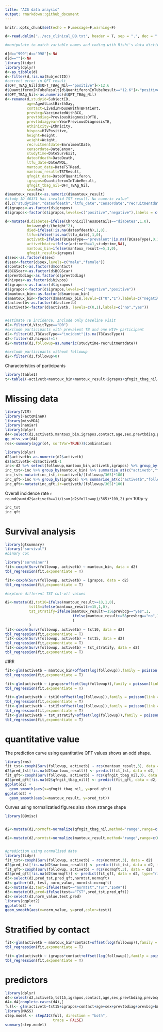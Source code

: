 ```yaml
---
title: "ACS data anaysis"
output: rmarkdown::github_document
---
```


```r
knitr::opts_chunk$set(echo = F,message=F,warning=F)
```

```r
d<-read.delim("../acs_clinical_DB.txt", header = T, sep = ",", dec = ".")

#manipulate to match variable names and coding with Rishi's data dictionary

d[d=="999"|d=="998"]<-NA
d[d==""]<-NA
library(tidyr)
library(dplyr)
d<-as_tibble(d)
d<-filter(d,!is.na(SubjectID))
#correct error in QFT result
d$QFT_TBAg_Nil[d$QFT_TBAg_Nil=="positive"]<-12.6
d$QuantiferonInTubeResult[d$QuantiferonInTubeResult=="12.6"]<-"positive"
d$QFT_TBAg_Nil<-as.numeric(d$QFT_TBAg_Nil)
d<-rename(d,studyid=SubjectID,
          age=AgeAtLastBirthDay,
          contact=LivedInHouseWithTBPatient,
          prevbcg=VaccinatedWithBCG,
          prevtbdiag=PreviousDiagnosisOfTB,
          prevtbdiagyear=YearPreviousDiagnosisTB,
          ethinicity=Ethnicity,
          hivpos=HIVPositive,
          height=Height,
          weight=Weight,
          recruitmentdate=EnrolmentDate,
          censordate=DateCensor,
          studytime=DateSurvExit,
          dateofdeath=DateDeath,
          ltfu_date=DateAWOL,
          mantoux_date=DateTSTRead,
          mantoux_result=TSTResult,
          qfngit_date=DateOfQuantiferon,
          igrapos=QuantiferonInTubeResult,
          qfngit_tbag_nil=QFT_TBAg_Nil,
          sex=Sex)
d$mantoux_result<-as.numeric(d$mantoux_result)
#study ID 40371 has invalid TST result. No numeric value"
d[,c("studytime","dateofdeath","ltfu_date","censordate","recruitmentdate","qfngit_date","mantoux_date")]<-lapply(d[,c("studytime","dateofdeath","ltfu_date","censordate","recruitmentdate","qfngit_date","mantoux_date")],as.Date.character)
d$igrapos<-as.factor(d$igrapos)
d$igrapos<-factor(d$igrapos,levels=c("positive","negative"),labels = c("positive","negative"))          

d<-mutate(d,diabetes=ifelse(ChronicIllnessDetails=="diabetes",1,0),
          bmi=weight/(height^2),
          died=ifelse(!is.na(dateofdeath),1,0),
          ltfu=ifelse(!is.na(ltfu_date),1,0),
          activetb=ifelse(TBCaseType=="prevalent"|is.na(TBCaseType),0,1),
          activetbdate=ifelse(activetb==1,studytime,NA),
          mantoux_bin=ifelse(mantoux_result>=5,1,0),
          qfngit_result=igrapos)
d$sex<-as.factor(d$sex)
d$sex<-factor(d$sex,levels=c("male","female"))
d$contact<-as.factor(d$contact)
d$BCGScar<-as.factor(d$BCGScar)
d$prevtbdiag<-as.factor(d$prevtbdiag)
d$hivpos<-as.factor(d$hivpos)
d$igrapos<-as.factor(d$igrapos)
d$igrapos<-factor(d$igrapos,levels=c("negative","positive"))
d$mantoux_bin<-as.factor(d$mantoux_bin)
d$mantoux_bin<-factor(d$mantoux_bin,levels=c("0","1"),labels=c("negative","positive"))
d$activetb<-as.factor(d$activetb)
d$activetb<-factor(d$activetb, levels=c(0,1),labels=c("no","yes"))


#estimate TB incidence. Include only baseline visit
d2<-filter(d,VisitType=="D0")
#exclude participants with prevalent TB and one HIV+ participant
d2<-filter(d2,TBCaseType=="incident"|is.na(TBCaseType))
d2<-filter(d2,hivpos!=1)
d2<-mutate(d2,followup=as.numeric(studytime-recruitmentdate))

#exclude participants without followup
d2<-filter(d2,followup>0)

```

Characteristics of participants 

```r
library(table1)
t<-table1(~activetb+mantoux_bin+mantoux_result+igrapos+qfngit_tbag_nil+contact+age+sex+prevtbdiag+prevbcg+bmi+MotherGrossMonthlyIncome +FatherGrossMonthlyIncome+GuardianGrossMonthlyIncome+followup,data=d2)

```


# Missing data

```r
library(VIM)
library(FactoMineR)
library(missMDA)
library(naniar)
library(dplyr)
d4<-select(d2,activetb,mantoux_bin,igrapos,contact,age,sex,prevtbdiag,prevbcg,bmi,MotherGrossMonthlyIncome,followup)
gg_miss_var(d4)
res<-summary(aggr(d4, sortVar=TRUE))$combinations
```

```r
library(dplyr)
d2$activetb<-as.numeric(d2$activetb)
d2$activetb<-d2$activetb-1
inc<-d2 %>% select(followup,mantoux_bin,activetb,igrapos) %>% group_by(mantoux_bin,igrapos) %>% summarise_at(c("activetb","followup"),sum,na.rm=T)
inc_tst<-inc %>% group_by(mantoux_bin) %>% summarise_at(c("activetb","followup"),sum, na.rm=T)
inc_tst<-mutate(inc_tst,ir=activetb/(followup/365)*100)
inc_qft<-inc %>% group_by(igrapos) %>% summarise_at(c("activetb","followup"),sum, na.rm=T)
inc_qft<-mutate(inc_qft,ir=activetb/(followup/365)*100)
```
Overall incidence rate `r round(sum(d2$activetb==1)/(sum(d2$followup)/365)*100,2)` per 100p-y

```r
inc_tst
inc_qft
```


# Survival analysis
```r
library(gtsummary)
library("survival")
#binary cox

library("survminer")
fit<-coxph(Surv(followup, activetb) ~ mantoux_bin, data = d2)
tbl_regression(fit,exponentiate = T)

fit<-coxph(Surv(followup, activetb) ~ igrapos, data = d2)
tbl_regression(fit,exponentiate = T)

#explore different TST cut-off values

d2<-mutate(d2,tst10=ifelse(mantoux_result>=10,1,0),
           tst15=ifelse(mantoux_result>=15,1,0),
           tst_stratify=ifelse(mantoux_result>=15&prevbcg=="yes",1,
                               ifelse(mantoux_result>=5&prevbcg=="no",1,0)
                               )
           )
fit<-coxph(Surv(followup, activetb) ~ tst10, data = d2)
tbl_regression(fit,exponentiate = T)
fit<-coxph(Surv(followup, activetb) ~ tst15, data = d2)
tbl_regression(fit,exponentiate = T)
fit<-coxph(Surv(followup, activetb) ~ tst_stratify, data = d2)
tbl_regression(fit,exponentiate = T)

```

#IRR

```r
fit<-glm(activetb ~ mantoux_bin+offset(log(followup)),family = poisson(link = "log"), data = d2)
tbl_regression(fit,exponentiate = T)

fit<-glm(activetb ~ igrapos+offset(log(followup)),family = poisson(link = "log"), data = d2)
tbl_regression(fit,exponentiate = T)

fit<-glm(activetb ~ tst10+offset(log(followup)),family = poisson(link = "log"), data = d2)
tbl_regression(fit,exponentiate = T)
fit<-glm(activetb ~ tst15+offset(log(followup)),family = poisson(link = "log"), data = d2)
tbl_regression(fit,exponentiate = T)
fit<-glm(activetb ~ tst_stratify+offset(log(followup)),family = poisson(link = "log"), data = d2)
tbl_regression(fit,exponentiate = T)

```


# quantitative value

The prediction curve using quantitative QFT values shows an odd shape. 

```r
library(rms)
fit_tst<-coxph(Surv(followup, activetb) ~ rcs(mantoux_result,3), data = d2)
d2$pred_tst[!is.na(d2$mantoux_result)] <- predict(fit_tst, data = d2, type="risk")
fit_qft<-coxph(Surv(followup, activetb) ~ rcs(qfngit_tbag_nil,3), data = d2)
d2$pred_qft[!is.na(d2$qfngit_tbag_nil)] <- predict(fit_qft, data = d2, type="risk")
ggplot(d2) +
  geom_smooth(aes(x=qfngit_tbag_nil, y=pred_qft)) 
ggplot(d2) +
  geom_smooth(aes(x=mantoux_result, y=pred_tst)) 

```

Curves using normalizatied figures also show strange shape

```r
library(BBmisc)


d2<-mutate(d2,normqft=normalize(qfngit_tbag_nil,method="range",range=c(0,1)))

d2<-mutate(d2,normtst=normalize(mantoux_result,method="range",range=c(0,1)))


#prediction using normalized data
library(tidyr)
fit_tst<-coxph(Surv(followup, activetb) ~ rcs(normtst,3), data = d2)
d2$pred_tst[!is.na(d2$mantoux_result)] <- predict(fit_tst, data = d2, type="risk")
fit_qft<-coxph(Surv(followup, activetb) ~ rcs(normqft,3), data = d2)
d2$pred_qft[!is.na(d2$normqft)] <- predict(fit_qft, data = d2, type="risk")
d3<-select(d2,pred_tst,pred_qft,normtst,normqft)
d3<-gather(d3, test, norm_value, normtst:normqft)
d3<-mutate(d3,test=ifelse(test=="normtst","TST","IGRA"))
d3<-mutate(d3,pred=ifelse(test=="TST",pred_tst,pred_qft))
d3<-select(d3,norm_value,test,pred)
library(ggplot2)
ggplot(d3) +
geom_smooth(aes(x=norm_value, y=pred,color=test)) 

```

# Stratified by contact

```r
fit<-glm(activetb ~ mantoux_bin*contact+offset(log(followup)),family = poisson(link = "log"), data = d2)
tbl_regression(fit,exponentiate = T)

fit<-glm(activetb ~ igrapos*contact+offset(log(followup)),family = poisson(link = "log"), data = d2)
tbl_regression(fit,exponentiate = T)
```

# predictors

```r
library(dplyr)
d4<-select(d2,activetb,tst15,igrapos,contact,age,sex,prevtbdiag,prevbcg,bmi,followup)
d4<-d4[complete.cases(d4),]
full<- glm(activetb~tst15+igrapos+contact+age+sex+prevtbdiag+prevbcg+bmi+offset(log(followup)), d4,family = poisson(link="log"))
library(MASS)
step.model <- stepAIC(full, direction = "both", 
                      trace = FALSE)
summary(step.model)
```
